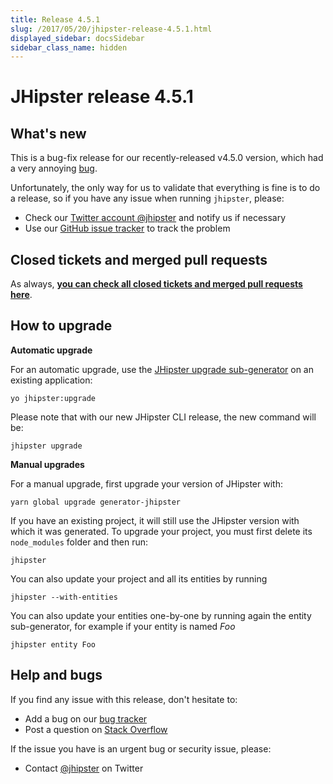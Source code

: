 ```yaml
---
title: Release 4.5.1
slug: /2017/05/20/jhipster-release-4.5.1.html
displayed_sidebar: docsSidebar
sidebar_class_name: hidden
---
```


JHipster release 4.5.1
==================

What's new
----------

This is a bug-fix release for our recently-released v4.5.0 version, which had a very annoying [bug](https://github.com/jhipster/generator-jhipster/issues/5797).

Unfortunately, the only way for us to validate that everything is fine is to do a release, so if you have any issue when running `jhipster`, please:

- Check our [Twitter account @jhipster](https://twitter.com/jhipster) and notify us if necessary
- Use our [GitHub issue tracker](https://github.com/jhipster/generator-jhipster/issues) to track the problem

Closed tickets and merged pull requests
------------
As always, __[you can check all closed tickets and merged pull requests here](https://github.com/jhipster/generator-jhipster/issues?q=milestone%3A4.5.1+is%3Aclosed)__.

How to upgrade
------------

**Automatic upgrade**

For an automatic upgrade, use the [JHipster upgrade sub-generator](/upgrading-an-application/) on an existing application:

```
yo jhipster:upgrade
```

Please note that with our new JHipster CLI release, the new command will be:

```
jhipster upgrade
```

**Manual upgrades**

For a manual upgrade, first upgrade your version of JHipster with:

```
yarn global upgrade generator-jhipster
```

If you have an existing project, it will still use the JHipster version with which it was generated.
To upgrade your project, you must first delete its `node_modules` folder and then run:

```
jhipster
```

You can also update your project and all its entities by running

```
jhipster --with-entities
```

You can also update your entities one-by-one by running again the entity sub-generator, for example if your entity is named _Foo_

```
jhipster entity Foo
```

Help and bugs
--------------

If you find any issue with this release, don't hesitate to:

- Add a bug on our [bug tracker](https://github.com/jhipster/generator-jhipster/issues?state=open)
- Post a question on [Stack Overflow](http://stackoverflow.com/tags/jhipster/info)

If the issue you have is an urgent bug or security issue, please:

- Contact [@jhipster](https://twitter.com/jhipster) on Twitter
